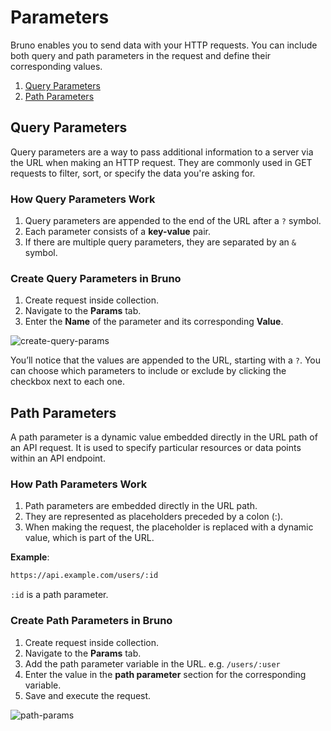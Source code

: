 # Parameters

Bruno enables you to send data with your HTTP requests. You can include both query and path parameters in the request and define their corresponding values.

1. [Query Parameters](#query-parameters)
2. [Path Parameters](#path-parameters)

## Query Parameters

Query parameters are a way to pass additional information to a server via the URL when making an HTTP request. They are commonly used in GET requests to filter, sort, or specify the data you're asking for.

### How Query Parameters Work

1. Query parameters are appended to the end of the URL after a `?` symbol.
2. Each parameter consists of a **key-value** pair.
3. If there are multiple query parameters, they are separated by an `&` symbol.

### Create Query Parameters in Bruno

1. Create request inside collection.
2. Navigate to the **Params** tab.
3. Enter the **Name** of the parameter and its corresponding **Value**.

![create-query-params](/screenshots/send-request/rest/query-params.webp)

You’ll notice that the values are appended to the URL, starting with a `?`.
You can choose which parameters to include or exclude by clicking the checkbox next to each one.

## Path Parameters

A path parameter is a dynamic value embedded directly in the URL path of an API request. It is used to specify particular resources or data points within an API endpoint.

### How Path Parameters Work

1. Path parameters are embedded directly in the URL path.
2. They are represented as placeholders preceded by a colon (:).
3. When making the request, the placeholder is replaced with a dynamic value, which is part of the URL.

**Example**:

```bash
https://api.example.com/users/:id
```

`:id` is a path parameter.

### Create Path Parameters in Bruno

1. Create request inside collection.
2. Navigate to the **Params** tab.
3. Add the path parameter variable in the URL. e.g. `/users/:user`
4. Enter the value in the **path parameter** section for the corresponding variable.
5. Save and execute the request.

![path-params](/screenshots/send-request/rest/path-param.webp)
